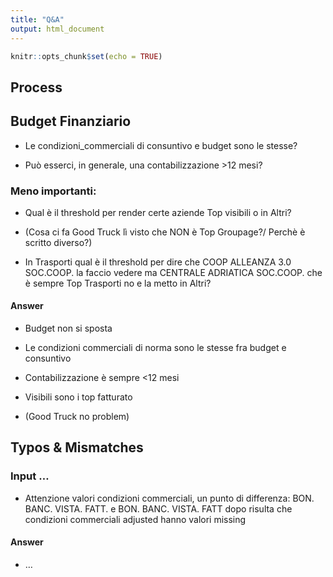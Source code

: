 ```yaml
---
title: "Q&A"
output: html_document
---
```


```r
knitr::opts_chunk$set(echo = TRUE)
```

## Process

## Budget Finanziario

- Le condizioni_commerciali di consuntivo e budget sono le stesse?

- Può esserci, in generale, una contabilizzazione >12 mesi?


### Meno importanti:

- Qual è il threshold per render certe aziende Top visibili o in Altri?

- (Cosa ci fa Good Truck lì visto che NON è Top Groupage?/ Perchè è scritto diverso?)

- In Trasporti qual è il threshold per dire che COOP ALLEANZA 3.0 SOC.COOP. la faccio vedere ma CENTRALE ADRIATICA SOC.COOP. che è sempre Top Trasporti no e la metto in Altri?


#### Answer

- Budget non si sposta

- Le condizioni commerciali di norma sono le stesse fra budget e consuntivo

- Contabilizzazione è sempre <12 mesi




- Visibili sono i top fatturato

- (Good Truck no problem)

## Typos & Mismatches

### Input ...

- Attenzione valori condizioni commerciali, un punto di differenza: BON. BANC. VISTA. FATT. e BON. BANC. VISTA. FATT dopo risulta che condizioni commerciali adjusted hanno valori missing

#### Answer

- ...
